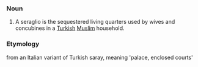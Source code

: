===Noun===
#A seraglio is the sequestered living quarters used by wives and concubines in a [[Turkish]] [[Muslim]] household.
===Etymology===
from an Italian variant of Turkish saray, meaning 'palace, enclosed courts'